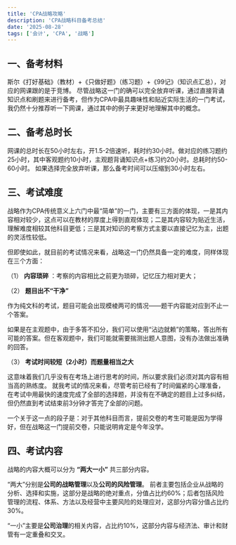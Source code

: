 ```yaml
---
title: 'CPA战略攻略'
description: 'CPA战略科目备考总结'
date: '2025-08-28'
tags: ['会计', 'CPA', '战略']
---
```


## 一、备考材料

斯尔《打好基础》（教材）+《只做好题》（练习题）+《99记》（知识点汇总），对应的网课跟的是于竞博。
尽管战略这一门的确可以完全放弃听课，通过直接背诵知识点和刷题来进行备考，但作为CPA中最具趣味性和贴近实际生活的一门考试，我仍然十分推荐听一下网课，通过其中的例子来更好地理解其中的概念。

## 二、备考总时长

网课的总时长在50小时左右，开1.5-2倍速听，耗时约30小时。做对应的练习题约25小时，其中客观题约10小时，主观题背诵知识点+练习约20小时。总耗时约50-60小时。
如果选择完全放弃听课，那么备考时间可以压缩到30小时左右。

## 三、考试难度

战略作为CPA传统意义上六门中最“简单”的一门，主要有三方面的体现，一是其内容相对较少，这点可以在教材的厚度上得到直观体现；二是其内容较为贴近生活，理解难度相较其他科目更低；三是其对知识的考察方式主要以直接记忆为主，出题的灵活性较低。

但即使如此，就目前的考试情况来看，战略这一门仍然具备一定的难度，同样体现在三个方面：

（1） **内容琐碎** ：考察的内容相比之前更为琐碎，记忆压力相对更大；

（2） **题目出不“干净”**

作为纯文科的考试，题目可能会出现模棱两可的情况——题干内容能对应到不止一个答案。

如果是在主观题中，由于多答不扣分，我们可以使用“沾边就赖”的策略，答出所有可能的答案。但在客观题中，我们可能就需要揣测出题人意图，没有办法做出准确的回答。

（3） **考试时间较短（2小时）而题量相当之大**

这意味着我们几乎没有在考场上进行思考的时间，所以要求我们必须对其内容有相当高的熟练度。
就我考试的情况来看，尽管考前已经有了时间偏紧的心理准备，在考试中用最快的速度完成了全部的选择题，并没有在不确定的题目上过多纠结，但仍然直到考试结束前3分钟才答完了全部的问题。

一个关于这一点的段子是：对于其他科目而言，提前交卷的考生可能是因为学得好，但在战略这一门提前交卷，只能说明肯定是今年没学。

## 四、考试内容

战略的内容大概可以分为 **“两大一小”** 共三部分内容。

“两大”分别是**公司的战略管理**以及**公司的风险管理**。 前者主要包括企业从战略的分析、选择和实施，这部分是战略的绝对重点，分值占比约60%；后者包括风险管理的流程、体系、方法以及经营中主要风险的处理应对，这部分内容分值占比约30%。

“一小”主要是**公司治理**的相关内容，占比约10%，这部分内容与经济法、审计和财管有一定重叠和交叉。
